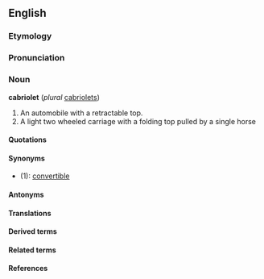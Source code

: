 ==English==
===Etymology===
===Pronunciation===
===Noun===
'''cabriolet''' (''plural'' [[cabriolets]])
#An automobile with a retractable top.
#A light two wheeled carriage with a folding top pulled by a single horse
====Quotations====
====Synonyms====
*(1): [[convertible]]
====Antonyms====
====Translations====
====Derived terms====
====Related terms====
====References====